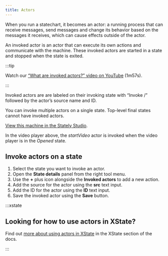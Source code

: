 ```yaml
---
title: Actors
---
```



When you run a statechart, it becomes an actor: a running process that can receive messages, send messages and change its behavior based on the messages it receives, which can cause effects outside of the actor.

An invoked actor is an actor that can execute its own actions and communicate with the machine. These invoked actors are started in a state and stopped when the state is exited.

:::tip

Watch our [“What are invoked actors?” video on YouTube](https://www.youtube.com/watch?v=TRMS8NYKWnA&list=PLvWgkXBB3dd4I_l-djWVU2UGPyBgKfnTQ&index=9) (1m57s).

:::

Invoked actors are are labeled on their invoking state with “Invoke /” followed by the actor’s source name and ID.

You can invoke multiple actors on a single state. Top-level final states cannot have invoked actors.

<p>
<ThemedImage
  alt="Video player state machine containing closed and opened states. On the Play event, the Closed state transitions to the Opened state. The Opened state invokes a startVideo actor and has a description of “The video player should be in full-screen mode.” The Opened state contains Playing and Paused states, which are transitioned between using the Pause and Play events. There’s a Stop event from the Opened state that transitions to the final state of Stopped. There’s a delayed transition from the Stopped state back to the Closed state after 5 seconds."
  sources={{
    light: useBaseUrl('/transitions-and-events/state-done-events/state-done-events.png'),
    dark: useBaseUrl('/transitions-and-events/state-done-events/state-done-events-dm.png'),
  }}
/>
</p>

[View this machine in the Stately Studio](https://stately.ai/registry/editor/e13bef2b-bb13-4465-96ac-0bc25340688e?machineId=66f77051-089e-4b0a-9fa9-42e1f7598135).

In the video player above, the *startVideo* actor is invoked when the video player is in the *Opened* state.

## Invoke actors on a state

1. Select the state you want to invoke an actor.
2. Open the **State details** panel from the right tool menu.
3. Use the **+** plus icon alongside the **Invoked actors** to add a new action.
4. Add the source for the actor using the **src** text input.
5. Add the ID for the actor using the **ID** text input.
6. Save the invoked actor using the **Save** button.

:::xstate 

## Looking for how to use actors in XState?

Find out [more about using actors in XState](/xstate/actors/intro) in the XState section of the docs.

:::